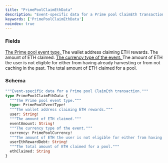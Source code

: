 ```yaml
---
title: "PrimePoolClaimEthData"
description: "Event-specific data for a Prime pool ClaimEth transaction."
keywords: ['PrimePoolClaimEthData']
noindex: true
---
```


### Fields

<a href="/api-reference/types/primepooleventtype">
  <ResponseField name="type" type="PrimePoolEventType!" required>
    The Prime pool event type.
  </ResponseField>
</a>

<ResponseField name="user" type="String!" required>
  The wallet address claiming ETH rewards.
</ResponseField>

<ResponseField name="eventAmount" type="String!" required>
  The amount of ETH claimed.
</ResponseField>

<a href="/api-reference/types/primepoolcurrency">
  <ResponseField name="currency" type="PrimePoolCurrency!" required>
    The currency type of the event.
  </ResponseField>
</a>

<ResponseField name="userEthRewardDebt" type="String!" required>
  The amount of ETH the user is not eligible for either from having already harvesting or from not caching in the past.
</ResponseField>

<ResponseField name="ethClaimed" type="String">
  The total amount of ETH claimed for a pool.
</ResponseField>

### Schema


```graphql 
"""Event-specific data for a Prime pool ClaimEth transaction."""
type PrimePoolClaimEthData {
  """The Prime pool event type."""
  type: PrimePoolEventType!
  """The wallet address claiming ETH rewards."""
  user: String!
  """The amount of ETH claimed."""
  eventAmount: String!
  """The currency type of the event."""
  currency: PrimePoolCurrency!
  """The amount of ETH the user is not eligible for either from having already harvesting or from not caching in the past."""
  userEthRewardDebt: String!
  """The total amount of ETH claimed for a pool."""
  ethClaimed: String
}
```
